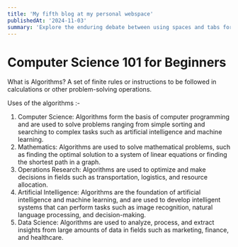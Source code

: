 ```yaml
---
title: 'My fifth blog at my personal webspace'
publishedAt: '2024-11-03'
summary: 'Explore the enduring debate between using spaces and tabs for code indentation, and why this choice matters more than you might think.'
---
```


# Computer Science 101 for Beginners

What is Algorithms?
A set of finite rules or instructions to be followed in calculations or other problem-solving operations.

Uses of the algorithms :-
1) Computer Science: Algorithms form the basis of computer programming and are used to solve problems ranging from simple sorting and searching to complex tasks such as artificial intelligence and machine learning.
2) Mathematics: Algorithms are used to solve mathematical problems, such as finding the optimal solution to a system of linear equations or finding the shortest path in a graph.
3) Operations Research: Algorithms are used to optimize and make decisions in fields such as transportation, logistics, and resource allocation.
4) Artificial Intelligence: Algorithms are the foundation of artificial intelligence and machine learning, and are used to develop intelligent systems that can perform tasks such as image recognition, natural language processing, and decision-making.
5) Data Science: Algorithms are used to analyze, process, and extract insights from large amounts of data in fields such as marketing, finance, and healthcare.
